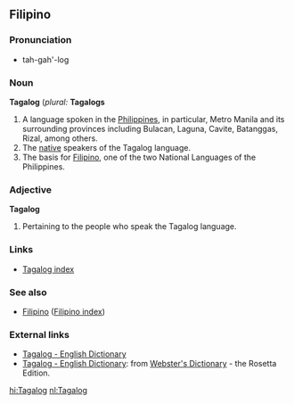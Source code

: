 ==Filipino==

===Pronunciation===
*tah-gah'-log

===Noun===
'''Tagalog'''  (''plural:'' '''Tagalogs'''
# A language spoken in the [[Philippines]], in particular, Metro Manila and its surrounding provinces including Bulacan, Laguna, Cavite, Batanggas, Rizal, among others.
# The [[native]] speakers of the Tagalog language.
# The basis for [[Filipino]], one of the two National Languages of the Philippines.

===Adjective===
'''Tagalog'''
# Pertaining to the people who speak the Tagalog language.

===Links===
*[[Wiktionary:Tagalog index|Tagalog index]]

===See also===
*[[Filipino]] ([[Wiktionary:Filipino index|Filipino index]])

===External links===
*[http://www.tagalog-dictionary.com Tagalog - English Dictionary]
*[http://www.websters-online-dictionary.org/definition/Tagalog-english/ Tagalog - English Dictionary]: from [http://www.websters-online-dictionary.org/ Webster's Dictionary] - the Rosetta Edition.

[[hi:Tagalog]]
[[nl:Tagalog]]